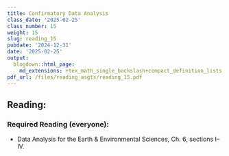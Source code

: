 ```yaml
---
title: Confirmatory Data Analysis
class_date: '2025-02-25'
class_number: 15
weight: 15
slug: reading_15
pubdate: '2024-12-31'
date: '2025-02-25'
output:
  blogdown::html_page:
    md_extensions: +tex_math_single_backslash+compact_definition_lists
pdf_url: /files/reading_asgts/reading_15.pdf
---
```

## Reading:

### Required Reading (everyone):

* Data Analysis for the Earth & Environmental Sciences, Ch. 6, sections I--IV.

